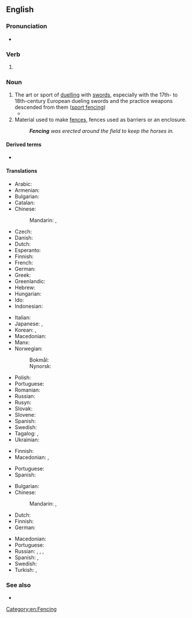 ==English==
{{wikipedia}}

===Pronunciation===
* {{rhymes|ɛnsɪŋ|lang=en}}

===Verb===
{{head|en|verb form}}

# {{present participle of|fence|lang=en|nocat=1}}

===Noun===
{{en-noun|~}}

# The art or sport of [[duel]]ling with [[sword]]s, especially with the 17th- to 18th-century European dueling swords and the practice weapons descended from them ([[sport fencing]])
#* {{quote-text|lang=en|year=1973|author=Alan Dundes|title=Mother Wit from the Laughing Barrel|page=253|passage=The pair both want to touch each other, and indulge in a series of '''fencings''' and parryings in the hope of attaining their desire.}}
# Material used to make [[fence]]s, fences used as barriers or an enclosure.
#: '''''Fencing''' was erected around the field to keep the horses in.''

====Derived terms====
* {{l|en|geofencing}}

====Translations====
{{trans-top|sport}}
* Arabic: {{t|ar|مُبَارَزَة|f}}
* Armenian: {{t+|hy|սուսերամարտ}}
* Bulgarian: {{t|bg|фехто́вка|f|sc=Cyrl}}
* Catalan: {{t+|ca|esgrima}}
* Chinese:
*: Mandarin: {{t+|cmn|擊劍|sc=Hani}}, {{t+|cmn|击剑|tr=jījìan, jíjiàn|sc=Hani}}
* Czech: {{t|cs|šerm|m}}
* Danish: {{t+|da|fægtning|c}}
* Dutch: {{t+|nl|schermen}}
* Esperanto: {{t|eo|skermo}}
* Finnish: {{t+|fi|miekkailu}}
* French: {{t+|fr|escrime|f}}
* German: {{t+|de|Fechten|n}}
* Greek: {{t+|el|ξιφασκία|f}}
* Greenlandic: {{t|kl|panaanneq}}
* Hebrew: {{t+|he|סַיִף|m|tr=sayf|sc=Hebr}}
* Hungarian: {{t+|hu|vívás}}
* Ido: {{t+|io|skermo}}
* Indonesian: {{t+|id|anggar}}
{{trans-mid}}
* Italian: {{t+|it|scherma|f}}
* Japanese: {{t+|ja|フェンシング|tr=fenshingu}}, {{t+|ja|剣術|tr=けんじゅつ, kenjutsu|sc=Jpan}}
* Korean: {{t|ko|펜싱}}, {{t|ko|검술}}
* Macedonian: {{t|mk|мечува́лство|n}}
* Manx: {{t|gv|cliwederaght|f}}
* Norwegian:
*: Bokmål: {{t|nb|fekting|m|f}}
*: Nynorsk: {{t|nn|fekting|f}}
* Polish: {{t+|pl|szermierka}}
* Portuguese: {{t+|pt|esgrima|f}}
* Romanian: {{t+|ro|scrimă|f}}
* Russian: {{t+|ru|фехтова́ние|n}}
* Rusyn: {{t|rue|шаблёва́ня|f}}
* Slovak: {{t+|sk|šerm|m}}
* Slovene: {{t+|sl|sabljanje|n}}
* Spanish: {{t+|es|esgrima|f}}
* Swedish: {{t+|sv|fäktning}}
* Tagalog: {{t|tl|eskrima}}, {{t|tl|kanluraning eskrima}}
* Ukrainian: {{t|uk|фехтува́ння|f}}
{{trans-bottom}}

{{trans-top|material used to make fences}}
* Finnish: {{t|fi|[[aita]][[tarpeet]]|p}}
* Macedonian: {{t|mk|тараба|f|tr=táraba}}, {{t|mk|тараби|p|tr=tárabi}}
{{trans-mid}}
* Portuguese: {{t+|pt|cerca|f}}
* Spanish: {{t+|es|cerca}}
{{trans-bottom}}

{{trans-top|fences used as barriers or an enclosure}}
* Bulgarian: {{t|bg|загражде́ние|n|sc=Cyrl}}
* Chinese:
*: Mandarin: {{t+|cmn|圍欄|sc=Hani}}, {{t+|cmn|围栏|tr=wéilán|sc=Hani}}
* Dutch: {{t+|nl|hekwerk|n}}
* Finnish: {{t+|fi|aitaus}}
* German: {{t|de|Einzäunung|f}}
{{trans-mid}}
* Macedonian: {{t|mk|о́града|f}}
* Portuguese: {{t+|pt|cerca|f}}
* Russian: {{t+|ru|огражде́ние|n}}, {{t+|ru|загражде́ние|n}}, {{t+|ru|огра́да|f}}, {{t+|ru|забо́р|m}}
* Spanish: {{t+|es|vallado|m}}, {{t+|es|cerca|f}}
* Swedish: {{t+|sv|inhägnad}}
* Turkish: {{t+|tr|çit}}, {{t+|tr|parmaklık}}
{{trans-bottom}}

===See also===
* {{projectlink|wikipedia}}

[[Category:en:Fencing]]